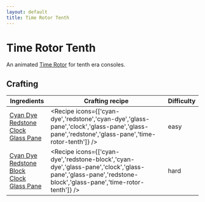 ```yaml
---
layout: default
title: Time Rotor Tenth
---
```



Time Rotor Tenth
===================

An animated [Time Rotor](/time-rotor) for tenth era consoles.

## Crafting

| Ingredients | Crafting recipe | Difficulty |
| ----------- | --------------- | ------------- |
| [Cyan Dye](https://minecraft.wiki/w/Cyan_Dye)<br/>[Redstone](https://minecraft.wiki/w/Redstone)<br/>[Clock](https://minecraft.wiki/w/Clock)<br/>[Glass Pane](https://minecraft.wiki/w/Glass_Pane) | <Recipe icons={['cyan-dye','redstone','cyan-dye','glass-pane','clock','glass-pane','glass-pane','redstone','glass-pane','time-rotor-tenth']} /> | easy |
| [Cyan Dye](https://minecraft.wiki/w/Cyan_Dye)<br/>[Redstone Block](https://minecraft.wiki/w/Redstone_Block)<br/>[Clock](https://minecraft.wiki/w/Clock)<br/>[Glass Pane](https://minecraft.wiki/w/Glass_Pane) | <Recipe icons={['cyan-dye','redstone-block','cyan-dye','glass-pane','clock','glass-pane','glass-pane','redstone-block','glass-pane','time-rotor-tenth']} /> | hard |

